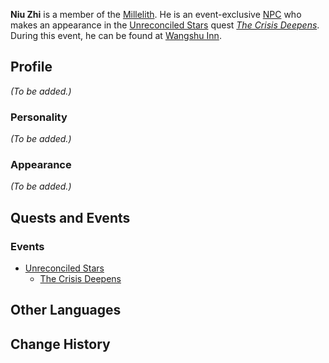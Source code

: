 {{Meta
<!-- REMOVE THIS TEMPLATE AFTER ADDING MISSING INFO -->
|missing_NPC_profile  = yes
}}
{{Character Infobox
|image            = NPC Niu Zhi.png
|region           = Liyue
|affiliation      = Millelith
|type             = Event NPC
}}
'''Niu Zhi''' is a member of the [[Millelith]]. He is an event-exclusive [[NPC]] who makes an appearance in the [[Unreconciled Stars]] quest ''[[The Crisis Deepens]]''. During this event, he can be found at [[Wangshu Inn]].

==Profile==
<!-- detailed story/lore information goes here -->
''(To be added.)''

===Personality===
''(To be added.)''

===Appearance===
''(To be added.)''

==Quests and Events==
===Events===
* [[Unreconciled Stars]]
** [[The Crisis Deepens]]

==Other Languages==
{{Other Languages
|default_hidden = 1
|en      = Niu Zhi
|zhs     = 牛志
|zhs_rm  = Niú Zhì
|zht     = 牛志
|zht_rm  = Niú Zhì
|ja      = 牛志
|ja_rm   = Gyuushi{{Assumed}}
|ko      = 우지
|ko_rm   = Uji
|es      = Niu Zhi
|fr      = Niu Zhi
|ru      = Ню Чжи
|th      = Niu Zhi
|vi      = Niu Zhi
|de      = Niu Zhi
|id      = Niu Zhi
|pt      = Niu Zhi
}}

==Change History==
{{Change History|1.1}}